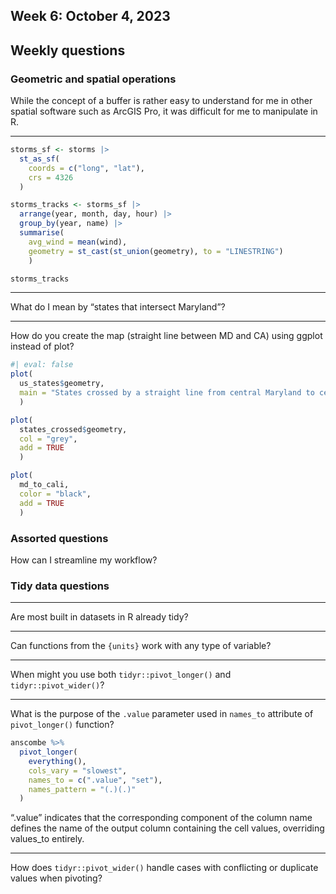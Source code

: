 ## Week 6: October 4, 2023

## Weekly questions

### Geometric and spatial operations

While the concept of a buffer is rather easy to understand for me in other spatial software such as ArcGIS Pro, it was difficult for me to manipulate in R.

----

```r
storms_sf <- storms |> 
  st_as_sf(
    coords = c("long", "lat"),
    crs = 4326
  )

storms_tracks <- storms_sf |> 
  arrange(year, month, day, hour) |> 
  group_by(year, name) |> 
  summarise(
    avg_wind = mean(wind),
    geometry = st_cast(st_union(geometry), to = "LINESTRING")
    )

storms_tracks
```


----

What do I mean by "states that intersect Maryland"?

----

How do you create the map (straight line between MD and CA) using ggplot instead of plot?

```r
#| eval: false
plot(
  us_states$geometry,
  main = "States crossed by a straight line from central Maryland to central California"
  )

plot(
  states_crossed$geometry,
  col = "grey",
  add = TRUE
  )

plot(
  md_to_cali,
  color = "black",
  add = TRUE
  )
```

### Assorted questions

How can I streamline my workflow?

### Tidy data questions

----

Are most built in datasets in R already tidy?

----

Can functions from the `{units}` work with any type of variable?

----

When might you use both `tidyr::pivot_longer()` and `tidyr::pivot_wider()`? 

----

What is the purpose of the `.value` parameter used in `names_to` attribute of `pivot_longer()` function?

```r
anscombe %>%
  pivot_longer(
    everything(),
    cols_vary = "slowest",
    names_to = c(".value", "set"),
    names_pattern = "(.)(.)"
  )
```


::: notes
".value" indicates that the corresponding component of the column name defines the name of the output column containing the cell values, overriding values_to entirely.
:::

----

How does `tidyr::pivot_wider()` handle cases with conflicting or duplicate values when pivoting?

